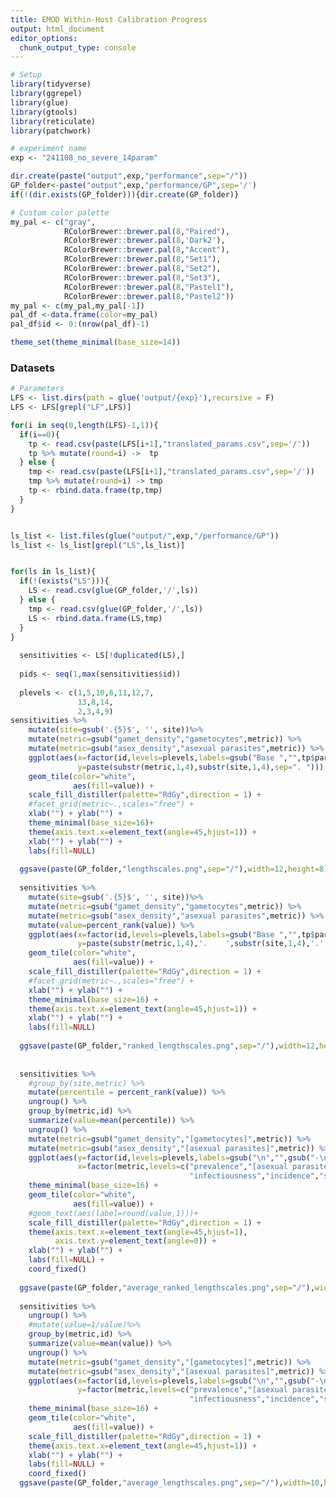 ```yaml
---
title: EMOD Within-Host Calibration Progress
output: html_document
editor_options: 
  chunk_output_type: console
---
```



```r
# Setup
library(tidyverse)
library(ggrepel)
library(glue)
library(gtools)
library(reticulate)
library(patchwork)

# experiment name
exp <- "241108_no_severe_14param"

dir.create(paste("output",exp,"performance",sep="/"))
GP_folder<-paste("output",exp,"performance/GP",sep='/')
if(!(dir.exists(GP_folder))){dir.create(GP_folder)}

# Custom color palette
my_pal <- c("gray",
            RColorBrewer::brewer.pal(8,"Paired"),
            RColorBrewer::brewer.pal(8,'Dark2'),
            RColorBrewer::brewer.pal(8,"Accent"),
            RColorBrewer::brewer.pal(8,"Set1"),
            RColorBrewer::brewer.pal(8,"Set2"),
            RColorBrewer::brewer.pal(8,"Set3"),
            RColorBrewer::brewer.pal(8,"Pastel1"),
            RColorBrewer::brewer.pal(8,"Pastel2"))
my_pal <- c(my_pal,my_pal[-1])
pal_df <-data.frame(color=my_pal)
pal_df$id <- 0:(nrow(pal_df)-1)

theme_set(theme_minimal(base_size=14))
```

### Datasets

```r
# Parameters
LFS <- list.dirs(path = glue('output/{exp}'),recursive = F)
LFS <- LFS[grepl("LF",LFS)]

for(i in seq(0,length(LFS)-1,1)){
  if(i==0){
    tp <- read.csv(paste(LFS[i+1],"translated_params.csv",sep='/'))
    tp %>% mutate(round=i) ->  tp
  } else {
    tmp <- read.csv(paste(LFS[i+1],"translated_params.csv",sep='/'))
    tmp %>% mutate(round=i) -> tmp
    tp <- rbind.data.frame(tp,tmp)
  }
}


ls_list <- list.files(glue("output/",exp,"/performance/GP"))
ls_list <- ls_list[grepl("LS",ls_list)]


for(ls in ls_list){
  if(!(exists("LS"))){
    LS <- read.csv(glue(GP_folder,'/',ls))
  } else {
    tmp <- read.csv(glue(GP_folder,'/',ls))
    LS <- rbind.data.frame(LS,tmp)
  }
}
  
  sensitivities <- LS[!duplicated(LS),]
  
  pids <- seq(1,max(sensitivities$id))
  
  plevels <- c(1,5,10,6,11,12,7,
               13,8,14,
               2,3,4,9)
sensitivities %>%
    mutate(site=gsub('.{5}$', '', site))%>%
    mutate(metric=gsub("gamet_density","gametocytes",metric)) %>%
    mutate(metric=gsub("asex_density","asexual parasites",metric)) %>%
    ggplot(aes(x=factor(id,levels=plevels,labels=gsub("Base ","",tp$parameter[plevels])),
               y=paste(substr(metric,1,4),substr(site,1,4),sep=". "))) +
    geom_tile(color="white",
              aes(fill=value)) +
    scale_fill_distiller(palette="RdGy",direction = 1) +
    #facet_grid(metric~.,scales="free") +
    xlab("") + ylab("") +
    theme_minimal(base_size=16)+
    theme(axis.text.x=element_text(angle=45,hjust=1)) +
    xlab("") + ylab("") +
    labs(fill=NULL) 
  
  ggsave(paste(GP_folder,"lengthscales.png",sep="/"),width=12,height=8)
  
  sensitivities %>%
    mutate(site=gsub('.{5}$', '', site))%>%
    mutate(metric=gsub("gamet_density","gametocytes",metric)) %>%
    mutate(metric=gsub("asex_density","asexual parasites",metric)) %>%
    mutate(value=percent_rank(value)) %>%
    ggplot(aes(x=factor(id,levels=plevels,labels=gsub("Base ","",tp$parameter[plevels])),
               y=paste(substr(metric,1,4),'.    ',substr(site,1,4),'.',sep=""))) +
    geom_tile(color="white",
              aes(fill=value)) +
    scale_fill_distiller(palette="RdGy",direction = 1) +
    #facet_grid(metric~.,scales="free") +
    xlab("") + ylab("") +
    theme_minimal(base_size=16) +
    theme(axis.text.x=element_text(angle=45,hjust=1)) +
    xlab("") + ylab("") +
    labs(fill=NULL) 
  
  ggsave(paste(GP_folder,"ranked_lengthscales.png",sep="/"),width=12,height=8)
 
  
  sensitivities %>%
    #group_by(site,metric) %>%
    mutate(percentile = percent_rank(value)) %>%
    ungroup() %>%
    group_by(metric,id) %>%
    summarize(value=mean(percentile)) %>%
    ungroup() %>%
    mutate(metric=gsub("gamet_density","[gametocytes]",metric)) %>%
    mutate(metric=gsub("asex_density","[asexual parasites]",metric)) %>% 
    ggplot(aes(y=factor(id,levels=plevels,labels=gsub("\n","",gsub("-\n"," ",tp$parameter[plevels]))),
               x=factor(metric,levels=c("prevalence","[asexual parasites]","[gametocytes]",
                                        "infectiousness","incidence","severe_incidence")))) +
    theme_minimal(base_size=16) +
    geom_tile(color="white",
              aes(fill=value)) +
    #geom_text(aes(label=round(value,1)))+
    scale_fill_distiller(palette="RdGy",direction = 1) +
    theme(axis.text.x=element_text(angle=45,hjust=1),
          axis.text.y=element_text(angle=0)) +
    xlab("") + ylab("") +
    labs(fill=NULL) +
    coord_fixed()
  
  ggsave(paste(GP_folder,"average_ranked_lengthscales.png",sep="/"),width=10,height=6)
    
  sensitivities %>%
    ungroup() %>%
    #mutate(value=1/value)%>%
    group_by(metric,id) %>%
    summarize(value=mean(value)) %>%
    ungroup() %>%
    mutate(metric=gsub("gamet_density","[gametocytes]",metric)) %>%
    mutate(metric=gsub("asex_density","[asexual parasites]",metric)) %>% 
    ggplot(aes(x=factor(id,levels=plevels,labels=gsub("\n","",gsub("-\n"," ",tp$parameter[plevels]))),
               y=factor(metric,levels=c("prevalence","[asexual parasites]","[gametocytes]",
                                        "infectiousness","incidence","severe_incidence")))) +
    theme_minimal(base_size=16) +
    geom_tile(color="white",
              aes(fill=value)) +
    scale_fill_distiller(palette="RdGy",direction = 1) +
    theme(axis.text.x=element_text(angle=45,hjust=1)) +
    xlab("") + ylab("") +
    labs(fill=NULL) +
    coord_fixed()
  ggsave(paste(GP_folder,"average_lengthscales.png",sep="/"),width=10,height=6)
```


